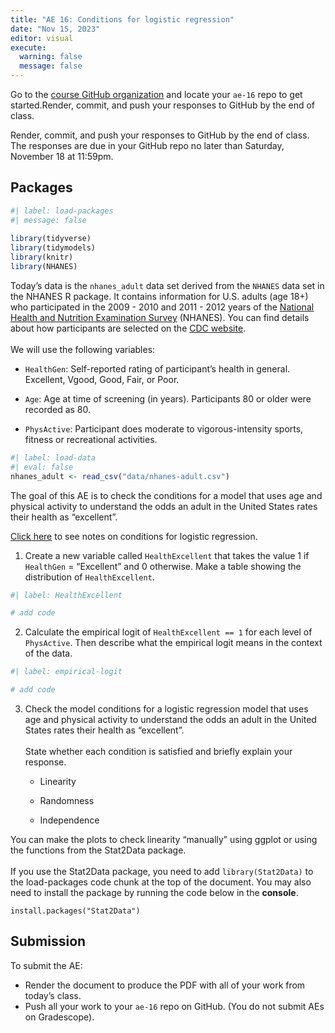 ```yaml
---
title: "AE 16: Conditions for logistic regression"
date: "Nov 15, 2023"
editor: visual
execute: 
  warning: false
  message: false
---
```


::: callout-important
Go to the [course GitHub organization](https://github.com/sta210-fa23) and locate your `ae-16` repo to get started.Render, commit, and push your responses to GitHub by the end of class.

Render, commit, and push your responses to GitHub by the end of class. The responses are due in your GitHub repo no later than Saturday, November 18 at 11:59pm.
:::

## Packages

```r
#| label: load-packages
#| message: false
 
library(tidyverse)
library(tidymodels)
library(knitr)
library(NHANES)
```

Today's data is the `nhanes_adult` data set derived from the `NHANES` data set in the NHANES R package. It contains information for U.S. adults (age 18+) who participated in the 2009 - 2010 and 2011 - 2012 years of the [National Health and Nutrition Examination Survey](https://www.cdc.gov/nchs/nhanes/index.htm) (NHANES). You can find details about how participants are selected on the [CDC website](https://www.cdc.gov/nchs/nhanes/participant/participant-selected.htm).\
\
We will use the following variables:

-   `HealthGen`: Self-reported rating of participant's health in general. Excellent, Vgood, Good, Fair, or Poor.

-   `Age`: Age at time of screening (in years). Participants 80 or older were recorded as 80.

-   `PhysActive`: Participant does moderate to vigorous-intensity sports, fitness or recreational activities.

```r
#| label: load-data 
#| eval: false
nhanes_adult <- read_csv("data/nhanes-adult.csv")
```

The goal of this AE is to check the conditions for a model that uses age and physical activity to understand the odds an adult in the United States rates their health as "excellent".

::: callout-tip
[Click here](https://sta210-fa23.netlify.app/slides/20-logistic-inf#/conditions-for-logistic-regression) to see notes on conditions for logistic regression.
:::

1.  Create a new variable called `HealthExcellent` that takes the value 1 if `HealthGen` = "Excellent" and 0 otherwise. Make a table showing the distribution of `HealthExcellent`.

```r
#| label: HealthExcellent

# add code

```

2.  Calculate the empirical logit of `HealthExcellent == 1` for each level of `PhysActive`. Then describe what the empirical logit means in the context of the data.

```r
#| label: empirical-logit

# add code
```

3.  Check the model conditions for a logistic regression model that uses age and physical activity to understand the odds an adult in the United States rates their health as "excellent".\
    \
    State whether each condition is satisfied and briefly explain your response.
    -   Linearity

    -   Randomness

    -   Independence

::: callout-tip
You can make the plots to check linearity "manually" using ggplot or using the functions from the Stat2Data package.\
\
If you use the Stat2Data package, you need to add `library(Stat2Data)` to the load-packages code chunk at the top of the document. You may also need to install the package by running the code below in the **console**.

`install.packages("Stat2Data")`
:::

## Submission

::: callout-important
To submit the AE:

-   Render the document to produce the PDF with all of your work from today's class.
-   Push all your work to your `ae-16` repo on GitHub. (You do not submit AEs on Gradescope).
:::
